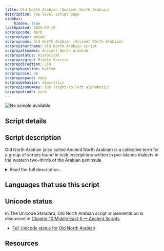 ```yaml
---
title: Old North Arabian (Ancient North Arabian)
description: Top-level script page
sidebar:
    hidden: true
lastUpdated: 2025-09-19
scrpropcode: Narb
scrproptype: abjad
scrpropname: Old North Arabian (Ancient North Arabian)
scrpropshortname: Old North Arabian script
scrpropaltnames: Ancient North Arabian
scrpropstatus: Historical
scrpropregion: Middle Eastern
scrpropdirection: LTR
scrpropbaseline: bottom
scrpropcase: no
scrpropwspace: none
scrpropbehavior: diacritics
scrpropisonumkey: 106 (right-to-left alphabetic)
scrpropotcode: narb
---
```



![No sample available](../images/nosample.png)



## Script details

<ScriptDetails />

## Script description

Old North Arabian (also called Ancient North Arabian)  is a collective term for a group of scripts found in rock inscriptions written in pre-Islamic dialects in the western two-thirds of the Arabian peninsula.

<details>
<summary>Read the full description...</summary>The inscriptions have been dated to between the 8th century BC and the 4th century AD. Many are formal inscriptions, but most are graffiti, written in an informal style.

The scripts can be categorized into two subgroups; Oasis North Arabian and Desert North Arabian, used, as their names suggest, in the oases and the deserts respectively. Oasis North Arabian was almost always written from left to right, and Desert North Arabian was often written from left to right, but has also been attested in [boustrophedon](/reference/glossary#boust) style, vertically, and even in a spiral. Spaces were not left between words, but some texts use a vertical word separator symbol.

The languages represented by the Old North Arabian scripts are no longer in use, so the exact sounds indicated by the letters remain unknown, but the underlying representation of each letter can be deduced by comparing the etymology of Old North Arabian scripts with related words in existing Semitic languages. That is, Old North Arabian and some current Semitic languages (such as Arabic) derived from the same source, so rule-based similarities can be reconstructed by comparing their derivations, even though the realisation of sounds in everyday speech does not always adhere to these rules, so the way words were actually pronounced may have been different from the sounds modern scholars ascribe to the letters.

Old North Arabian writing used only consonants, with a few vowels being optionally indicated by means of _matres lectionis_ (use of particular consonants to represent a vowel) in certain script varieties.  There were twenty-eight consonant letters in use.

Three numbers have been attested in Old North Arabian inscriptions; 1, 10, and 20. These could be combined in such a way that, for example, 3 was written by repeating the _1 symbol_ three times, and 30 was written with the _20 symbol_ followed by the _10 symbol_.
</details>

## Languages that use this script

<WsList script='Narb' wsMax='5' />

## Unicode status

In The Unicode Standard, Old North Arabian script implementation is discussed in [Chapter 10 Middle East-II — Ancient Scripts](https://www.unicode.org/versions/latest/core-spec/chapter-10/#G26432).

- [Full Unicode status for Old North Arabian](/scrlang/unicode/narb-unicode)



## Resources

<ScriptResources detailSummary='seemore' />


